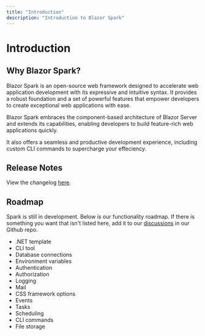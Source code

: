 ```yaml
---
title: "Introduction"
description: "Introduction to Blazor Spark"
---
```


# Introduction

## Why Blazor Spark?
Blazor Spark is an open-source web framework designed to accelerate web application development with its expressive and intuitive syntax. It provides a robust foundation and a set of powerful features that empower developers to create exceptional web applications with ease.

Blazor Spark embraces the component-based architecture of Blazor Server and extends its capabilities, enabling developers to build feature-rich web applications quickly. 

It also offers a seamless and productive development experience, including custom CLI commands to supercharge your effeciency.


## Release Notes
View the changelog [here](https://weston-walker.notion.site/Blazor-Spark-Changelog-635ca6f175f14a499f074c859e65cc2d).

## Roadmap
Spark is still in development. Below is our functionality roadmap. If there is something you want that isn't listed here, add it to our [discussions](https://github.com/blazor-spark/blazor-spark/discussions) in our Github repo.
- .NET template <ProgressBadge progress="completed" />
- CLI tool <ProgressBadge progress="completed" />
- Database connections <ProgressBadge progress="completed" />
- Environment variables <ProgressBadge progress="completed" />
- Authentication <ProgressBadge progress="completed" />
- Authorization <ProgressBadge progress="completed" />
- Logging <ProgressBadge progress="completed" />
- Mail <ProgressBadge progress="completed" />
- CSS framework options <ProgressBadge progress="in-progress" />
- Events <ProgressBadge progress="in-progress" />
- Tasks <ProgressBadge progress="in-progress" />
- Scheduling <ProgressBadge progress="in-progress" />
- CLI commands <ProgressBadge progress="in-progress" />
- File storage <ProgressBadge progress="not-started" />